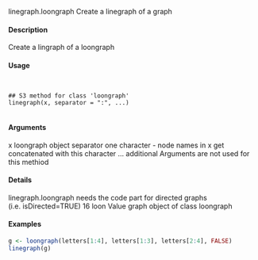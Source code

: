 
linegraph.loongraph Create a linegraph of a graph

#### Description 

Create a lingraph of a loongraph

#### Usage
<pre><code>

## S3 method for class 'loongraph'
linegraph(x, separator = ":", ...)

</code></pre>
#### Arguments 

x loongraph object
separator one character - node names in x get concatenated with this character
... additional  Arguments 
 are not used for this methiod

#### Details 

linegraph.loongraph needs the code part for directed graphs (i.e. isDirected=TRUE)
16 loon
Value
graph object of class loongraph

#### Examples 
```r
g <- loongraph(letters[1:4], letters[1:3], letters[2:4], FALSE)
linegraph(g)
```
